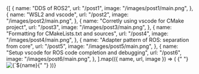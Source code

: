 
<Cards>
  {[
    {
      name: "DDS of ROS2",
      url: "/post1",
      image: "/images/post1/main.png",
    },
    {
      name: "WSL2 and vscode",
      url: "/post2",
      image: "/images/post2/main.png",
    },
    {
      name: "Corretly using vscode for CMake project",
      url: "/post3",
      image: "/images/post3/main.png",
    },
    {
      name: "Formatting for CMakeLists.txt and sources",
      url: "/post4",
      image: "/images/post4/main.png",
    },
    {
      name: "Adapter pattern of ROS: separation from core",
      url: "/post5",
      image: "/images/post5/main.png",
    },
    {
      name: "Setup vscode for ROS code completion and debugging",
      url: "/post6",
      image: "/images/post6/main.png",
    },
  ].map(({ name, url, image }) => (
    <Card key={name} image arrow target="_blank" title={name} href={url}>
      {" "}
      <img
        src={image}
        alt={`${name} preview`}
        className="object-cover
[aspect-ratio:12/6.3]"
      />{" "}
    </Card>
  ))}
</Cards>
